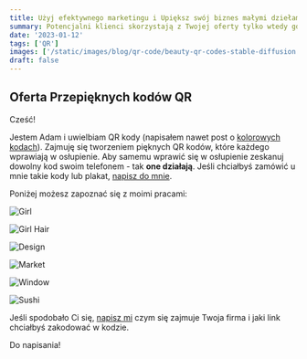 ```yaml
---
title: Użyj efektywnego marketingu i Upiększ swój biznes małymi dziełami sztuki
summary: Potencjalni klienci skorzystają z Twojej oferty tylko wtedy gdy zwrócą na nią uwagę.
date: '2023-01-12'
tags: ['QR']
images: ['/static/images/blog/qr-code/beauty-qr-codes-stable-diffusion.png']
draft: false
---
```


## Oferta Przepięknych kodów QR

Cześć!

Jestem Adam i uwielbiam QR kody (napisałem nawet post o [kolorowych kodach][0]).
Zajmuję się tworzeniem pięknych QR kodów, które każdego wprawiają w osłupienie. Aby samemu wprawić się w osłupienie zeskanuj dowolny kod swoim telefonem - tak __one działają__.
Jeśli chciałbyś zamówić u mnie takie kody lub plakat, [napisz do mnie][100].

Poniżej możesz zapoznać się z moimi pracami:

![Girl](./codes/001-beautiful-girl-reading-qr-code.png)

![Girl Hair](./codes/002-beautiful-girl-qr-code.png)

![Design](./codes/003-beautiful-art-design-qr-code.png)

![Market](./codes/004-beautiful-fruit-market-qr-code.png)

![Window](./codes/005-beautiful-steel-window-qr-code.png)

![Sushi](./codes/006-beautiful-sushi-qr-code.png)

Jeśli spodobało Ci się, [napisz mi][100] czym się zajmuje Twoja firma i jaki link chciałbyś zakodować w kodzie.

Do napisania!

[100]: https://hvitis.dev/contact



[0]: https://hvitis.dev/jab-code-and-everything-you-need-to-know-about-color-bar-code